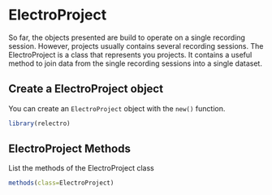 # ElectroProject

So far, the objects presented are build to operate on a single recording session.
However, projects usually contains several recording sessions.
The ElectroProject is a class that represents you projects.
It contains a useful method to join data from the single recording sessions into a single dataset.

## Create a ElectroProject object

You can create an `ElectroProject` object with the `new()` function. 

```r
library(relectro)

```

## ElectroProject Methods
List the methods of the ElectroProject class
```R
methods(class=ElectroProject)
```
